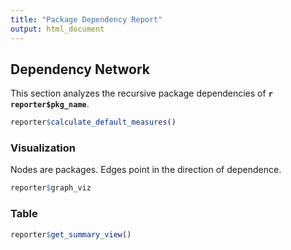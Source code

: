 ```yaml
---
title: "Package Dependency Report"
output: html_document
---
```


## Dependency Network

This section analyzes the recursive package dependencies of **`r reporter$pkg_name`**. 

```r
reporter$calculate_default_measures()
```

### Visualization

Nodes are packages. Edges point in the direction of dependence.

```r
reporter$graph_viz
```

### Table

```r
reporter$get_summary_view()
```
